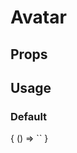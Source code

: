 
# Avatar

<Meta
  title='Avatar'
  component='fw-avatar'
/>

## Props 

<Props of="fw-avatar"/>

## Usage

### Default
<Preview>
  <Story name='Default'>
    {
      () => `<fw-avatar></fw-avatar>`
    }
  </Story>
</Preview>


